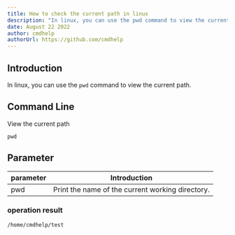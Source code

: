 ```yaml
---
title: How to check the current path in linux
description: "In linux, you can use the pwd command to view the current path."
date: August 22 2022
author: cmdhelp
authorUrl: https://github.com/cmdhelp
---
```

## Introduction
In linux, you can use the `pwd` command to view the current path.
## Command Line
View the current path
```linux
pwd
```
## Parameter
| parameter | Introduction                                                               |
| --------- | -------------------------------------------------------------------------- |
| pwd   |    Print the name of the current working directory.|

###  operation result
```
/home/cmdhelp/test
```
